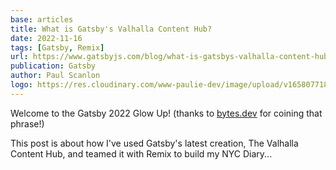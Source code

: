 ```yaml
---
base: articles
title: What is Gatsby's Valhalla Content Hub?
date: 2022-11-16
tags: [Gatsby, Remix]
url: https://www.gatsbyjs.com/blog/what-is-gatsbys-valhalla-content-hub
publication: Gatsby
author: Paul Scanlon
logo: https://res.cloudinary.com/www-paulie-dev/image/upload/v1658077182/paulie.dev/Logos/gatsby-logo_dgbkjm.png
---
```


Welcome to the Gatsby 2022 Glow Up! (thanks to [bytes.dev](https://bytes.dev/archives/113) for coining that phrase!)

This post is about how I've used Gatsby's latest creation, The Valhalla Content Hub, and teamed it with Remix to build
my NYC Diary...
